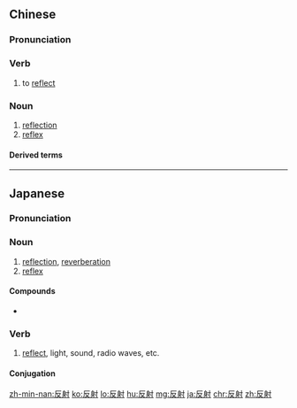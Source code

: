 ==Chinese==
{{zh-forms}}

===Pronunciation===
{{zh-pron
|m=fǎnshè
|c=faan2 se6
|h=pfs=fán-sa
|ma=Zh-fanshè.ogg
|mn=hoán-siā
|cat=v,n
}}

===Verb===
{{zh-verb}}

# to [[reflect]]

===Noun===
{{zh-noun}}

# [[reflection]] {{gloss|from a mirror, etc.}}
# [[reflex]] {{gloss|automatic response from an organism}}

====Derived terms====
{{zh-der|條件反射|制約反射}}

{{zh-cat|Advanced}}

----

==Japanese==
{{ja-kanjitab|はん|しゃ|yomi=on}}

===Pronunciation===
{{ja-pron|はんしゃ|y=on}}

===Noun===
{{ja-noun|はんしゃ}}

# [[reflection]], [[reverberation]]
# [[reflex]] {{gloss|automatic response}}

====Compounds====
* {{ja-r|反射的|はんしゃてき|gloss=[[reflective]]}}

===Verb===
{{ja-verb-suru|tr=both|はんしゃ}}

# [[reflect]], light, sound, radio waves, etc.

====Conjugation====
{{ja-suru|はんしゃ}}

[[zh-min-nan:反射]]
[[ko:反射]]
[[lo:反射]]
[[hu:反射]]
[[mg:反射]]
[[ja:反射]]
[[chr:反射]]
[[zh:反射]]